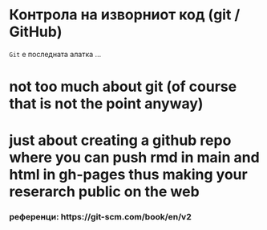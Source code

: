 # Контрола на изворниот код (git / GitHub)  

`Git` е последната алатка 
...

# not too much about git (of course that is not the point anyway)

# just about creating a github repo where you can push rmd in main and html in gh-pages thus making your reserarch public on the web



### референци: https://git-scm.com/book/en/v2
